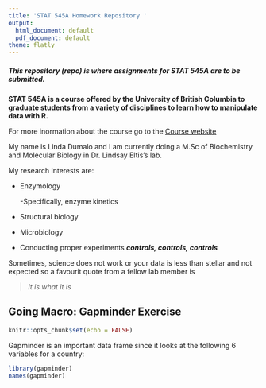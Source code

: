 ```yaml
---
title: 'STAT 545A Homework Repository '
output:
  html_document: default
  pdf_document: default
theme: flatly
---
```


##### This repository (repo) is where assignments for **STAT 545A** are to be submitted. 

**STAT 545A is a course offered by the University of British Columbia to graduate students from a variety of disciplines to learn how to manipulate data with R.** 

For more inormation about the course go to the [Course website](https://stat545.stat.ubc.ca/)

My name is Linda Dumalo and I am currently doing a M.Sc of Biochemistry and Molecular Biology in Dr. Lindsay Eltis's lab. 

My research interests are: 

* Enzymology
 
  -Specifically, enzyme kinetics 

* Structural biology

* Microbiology

* Conducting proper experiments   ***controls, controls, controls***


Sometimes, science does not work or your data is less than stellar and not expected so a favourit quote from a fellow lab member is 

> *It is what it is* 


## **Going Macro:** Gapminder Exercise 


```r
knitr::opts_chunk$set(echo = FALSE)
```

Gapminder is an important data frame since it looks at the following 6 variables for a country:

```r
library(gapminder)
names(gapminder)
```

